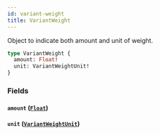 ```yaml
---
id: variant-weight
title: VariantWeight
---
```



Object to indicate both amount and unit of weight.


```graphql
type VariantWeight {
  amount: Float!
  unit: VariantWeightUnit!
}
```


### Fields

#### `amount` ([`Float`](/developers/demandhq-apis/storefront-api/graphql/reference/scalars/float))




#### `unit` ([`VariantWeightUnit`](/developers/demandhq-apis/storefront-api/graphql/reference/enums/variant-weight-unit))






